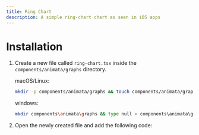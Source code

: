 ```yaml
---
title: Ring Chart
description: A simple ring-chart chart as seen in iOS apps
---
```


<ComponentPreview name="graphs-ring-chart--docs" />

# Installation

1. Create a new file called `ring-chart.tsx` inside the `components/animata/graphs` directory.

   macOS/Linux:

   ```bash
   mkdir -p components/animata/graphs && touch components/animata/graphs/ring-chart.tsx
   ```

   windows:

   ```bash
   mkdir components\animata\graphs && type null > components\animata\graphs\ring-chart.tsx
   ```

2. Open the newly created file and add the following code:

```jsx file=<rootDir>/animata/graphs/ring-chart.tsx

```
